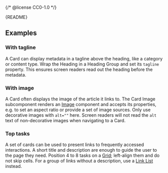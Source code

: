 {/* @license CC0-1.0 */}


<Meta of={CardStories} />

<Markdown>{README}</Markdown>

<Primary />

## Examples

### With tagline

A Card can display metadata in a tagline above the heading, like a category or content type.
Wrap the Heading in a Heading Group and set its `tagline` property.
This ensures screen readers read out the heading before the metadata.

<Canvas of={CardStories.WithTagline} />

### With image

A Card often displays the image of the article it links to.
The Card Image subcomponent renders an [Image](/docs/components-media-image--docs) component and accepts its properties, e.g. to set an aspect ratio or provide a set of image sources.
Only use decorative images with `alt=""` here. Screen readers will not read the `alt` text of non-decorative images when navigating to a Card. 

<Canvas of={CardStories.WithImage} />

### Top tasks

A set of cards can be used to present links to frequently accessed interactions.
A short title and description are enough to guide the user to the page they need.
Position 4 to 8 tasks on a [Grid](/docs/components-layout-grid--docs); left-align them and do not skip cells.
For a group of links without a description, use a [Link List](/docs/components-navigation-link--docs) instead.

<Canvas of={CardStories.TopTasks} />
